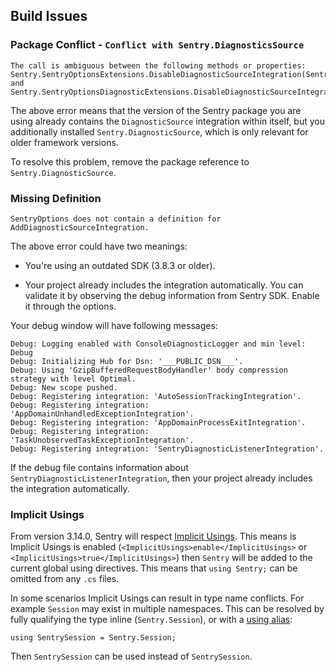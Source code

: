 ## Build Issues


### Package Conflict - `Conflict with Sentry.DiagnosticsSource`

```
The call is ambiguous between the following methods or properties:
Sentry.SentryOptionsExtensions.DisableDiagnosticSourceIntegration(Sentry.SentryOptions)
and Sentry.SentryOptionsDiagnosticExtensions.DisableDiagnosticSourceIntegration(Sentry.SentryOptions)
```

The above error means that the version of the Sentry package you are using already contains the `DiagnosticSource` integration within itself, but you additionally installed `Sentry.DiagnosticSource`, which is only relevant for older framework versions.

To resolve this problem, remove the package reference to `Sentry.DiagnosticSource`.

### Missing Definition

`SentryOptions does not contain a definition for AddDiagnosticSourceIntegration.`

The above error could have two meanings:

* You're using an outdated SDK (3.8.3 or older).

* Your project already includes the integration automatically. You can validate it by observing the debug information from Sentry SDK. <PlatformLink to="/configuration/options/#debug">Enable it through the options.</PlatformLink>

Your debug window will have following messages:

```
Debug: Logging enabled with ConsoleDiagnosticLogger and min level: Debug
Debug: Initializing Hub for Dsn: '___PUBLIC_DSN___'.
Debug: Using 'GzipBufferedRequestBodyHandler' body compression strategy with level Optimal.
Debug: New scope pushed.
Debug: Registering integration: 'AutoSessionTrackingIntegration'.
Debug: Registering integration: 'AppDomainUnhandledExceptionIntegration'.
Debug: Registering integration: 'AppDomainProcessExitIntegration'.
Debug: Registering integration: 'TaskUnobservedTaskExceptionIntegration'.
Debug: Registering integration: 'SentryDiagnosticListenerIntegration'.
```
If the debug file contains information about `SentryDiagnosticListenerIntegration`, then your project already includes the integration automatically.


### Implicit Usings

From version 3.14.0, Sentry will respect [Implicit Usings](https://docs.microsoft.com/en-us/dotnet/core/project-sdk/overview#implicit-using-directives). This means is Implicit Usings is enabled (`<ImplicitUsings>enable</ImplicitUsings>` or `<ImplicitUsings>true</ImplicitUsings>`) then `Sentry` will be added to the current global using directives. This means that `using Sentry;` can be omitted from any `.cs` files.

In some scenarios Implicit Usings can result in type name conflicts. For example `Session` may exist in multiple namespaces. This can be resolved by fully qualifying the type inline (`Sentry.Session`), or with a [using alias](https://docs.microsoft.com/en-us/dotnet/csharp/language-reference/keywords/using-directive#using-alias):

```
using SentrySession = Sentry.Session;
```

Then `SentrySession` can be used instead of `SentrySession`.
